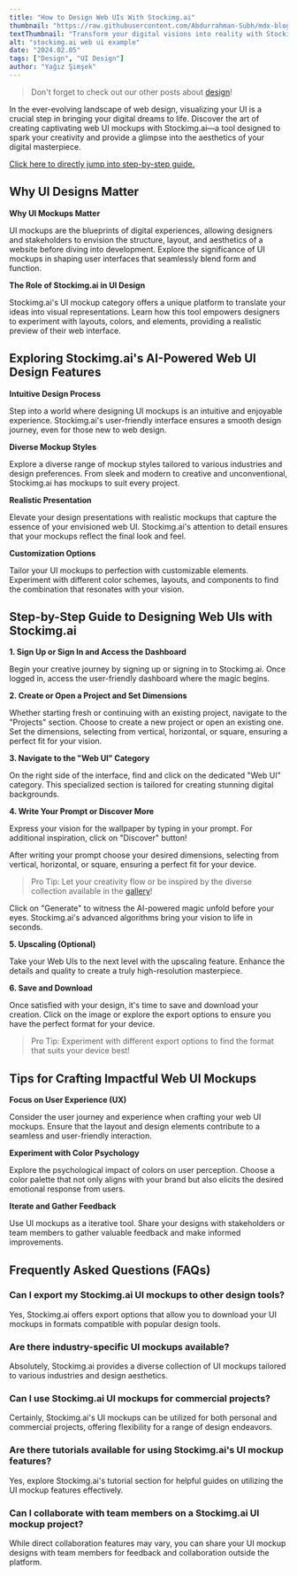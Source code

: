 ```yaml
---
title: "How to Design Web UIs With Stockimg.ai"
thumbnail: "https://raw.githubusercontent.com/Abdurrahman-Subh/mdx-blog/main/images/webui.png"
textThumbnail: "Transform your digital visions into reality with Stockimg.ai's UI Mockup Design. Explore a user-friendly platform offering diverse styles, realistic presentations, and customization options."
alt: "stockimg.ai web ui example"
date: "2024.02.05"
tags: ["Design", "UI Design"]
author: "Yağız Şimşek"
---
```


<CustomImage
    src="https://raw.githubusercontent.com/Abdurrahman-Subh/mdx-blog/main/images/webui.png"
    alt="stockimg.ai Web UI example"
/>

> Don't forget to check out our other posts about [design](https://stockimg.ai/blog/design)!

In the ever-evolving landscape of web design, visualizing your UI is a crucial step in bringing your digital dreams to life. Discover the art of creating captivating web UI mockups with Stockimg.ai—a tool designed to spark your creativity and provide a glimpse into the aesthetics of your digital masterpiece.

[Click here to directly jump into step-by-step guide.](https://stockimg.ai/blog/design/how-to-design-web-ui-with-stockimg#step-by-step-guide-to-designing-web-uis-with-stockimgai)

## Why UI Designs Matter

**Why UI Mockups Matter**

UI mockups are the blueprints of digital experiences, allowing designers and stakeholders to envision the structure, layout, and aesthetics of a website before diving into development. Explore the significance of UI mockups in shaping user interfaces that seamlessly blend form and function.

**The Role of Stockimg.ai in UI Design**

Stockimg.ai's UI mockup category offers a unique platform to translate your ideas into visual representations. Learn how this tool empowers designers to experiment with layouts, colors, and elements, providing a realistic preview of their web interface.

## Exploring Stockimg.ai's AI-Powered Web UI Design Features

**Intuitive Design Process**

Step into a world where designing UI mockups is an intuitive and enjoyable experience. Stockimg.ai's user-friendly interface ensures a smooth design journey, even for those new to web design.

**Diverse Mockup Styles**

Explore a diverse range of mockup styles tailored to various industries and design preferences. From sleek and modern to creative and unconventional, Stockimg.ai has mockups to suit every project.

**Realistic Presentation**

Elevate your design presentations with realistic mockups that capture the essence of your envisioned web UI. Stockimg.ai's attention to detail ensures that your mockups reflect the final look and feel.

**Customization Options**

Tailor your UI mockups to perfection with customizable elements. Experiment with different color schemes, layouts, and components to find the combination that resonates with your vision.

## Step-by-Step Guide to Designing Web UIs with Stockimg.ai

**1. Sign Up or Sign In and Access the Dashboard**

<CustomImage
    src="https://raw.githubusercontent.com/Abdurrahman-Subh/mdx-blog/main/images/stockimg-home.png"
    alt="stockimg.ai home"
/>
Begin your creative journey by signing up or signing in to Stockimg.ai. Once logged in, access the user-friendly dashboard where the magic begins.

**2. Create or Open a Project and Set Dimensions**

<CustomImage
    src="https://raw.githubusercontent.com/Abdurrahman-Subh/mdx-blog/main/images/stockimg-dashboard.png"
    alt="stockimg.ai dashboard"
/>
Whether starting fresh or continuing with an existing project, navigate to the "Projects" section. Choose to create a new project or open an existing one. Set the dimensions, selecting from vertical, horizontal, or square, ensuring a perfect fit for your vision.

**3. Navigate to the "Web UI" Category**

<CustomImage
    src="https://raw.githubusercontent.com/Abdurrahman-Subh/mdx-blog/main/images/stockimg-webui-category.png"
    alt="finding Web UI category"
/>
On the right side of the interface, find and click on the dedicated "Web UI" category. This specialized section is tailored for creating stunning digital backgrounds.

**4. Write Your Prompt or Discover More**

<CustomImage
    src="https://raw.githubusercontent.com/Abdurrahman-Subh/mdx-blog/main/images/stockimg-create-webui.gif"
    alt="writing prompts and generating"
/>
Express your vision for the wallpaper by typing in your prompt. For additional inspiration, click on "Discover" button!

After writing your prompt choose your desired dimensions, selecting from vertical, horizontal, or square, ensuring a perfect fit for your device.
> Pro Tip: Let your creativity flow or be inspired by the diverse collection available in the [gallery](https://stockimg.ai/blog/design)!

Click on "Generate" to witness the AI-powered magic unfold before your eyes. Stockimg.ai's advanced algorithms bring your vision to life in seconds.

**5. Upscaling (Optional)**

<CustomImage
    src="https://raw.githubusercontent.com/Abdurrahman-Subh/mdx-blog/main/images/stockimg-upsc-webui.gif"
    alt="upscaling"
/>
Take your Web UIs to the next level with the upscaling feature. Enhance the details and quality to create a truly high-resolution masterpiece.

**6. Save and Download**

<CustomImage
    src="https://raw.githubusercontent.com/Abdurrahman-Subh/mdx-blog/main/images/stockimg-dw-webui.gif"
    alt="saving"
/>
Once satisfied with your design, it's time to save and download your creation. Click on the image or explore the export options to ensure you have the perfect format for your device.

> Pro Tip: Experiment with different export options to find the format that suits your device best!

## Tips for Crafting Impactful Web UI Mockups

**Focus on User Experience (UX)**

Consider the user journey and experience when crafting your web UI mockups. Ensure that the layout and design elements contribute to a seamless and user-friendly interaction.

**Experiment with Color Psychology**

Explore the psychological impact of colors on user perception. Choose a color palette that not only aligns with your brand but also elicits the desired emotional response from users.

**Iterate and Gather Feedback**

Use UI mockups as a iterative tool. Share your designs with stakeholders or team members to gather valuable feedback and make informed improvements.

## Frequently Asked Questions (FAQs)

### Can I export my Stockimg.ai UI mockups to other design tools?

Yes, Stockimg.ai offers export options that allow you to download your UI mockups in formats compatible with popular design tools.

### Are there industry-specific UI mockups available?

Absolutely, Stockimg.ai provides a diverse collection of UI mockups tailored to various industries and design aesthetics.

### Can I use Stockimg.ai UI mockups for commercial projects?

Certainly, Stockimg.ai's UI mockups can be utilized for both personal and commercial projects, offering flexibility for a range of design endeavors.

### Are there tutorials available for using Stockimg.ai's UI mockup features?

Yes, explore Stockimg.ai's tutorial section for helpful guides on utilizing the UI mockup features effectively.

### Can I collaborate with team members on a Stockimg.ai UI mockup project?

While direct collaboration features may vary, you can share your UI mockup designs with team members for feedback and collaboration outside the platform.